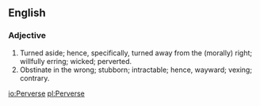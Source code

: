 ==English==
===Adjective===
#Turned aside; hence, specifically, turned away from the (morally) right; willfully erring; wicked; perverted.
#Obstinate in the wrong; stubborn; intractable; hence, wayward; vexing; contrary.

[[io:Perverse]]
[[pl:Perverse]]